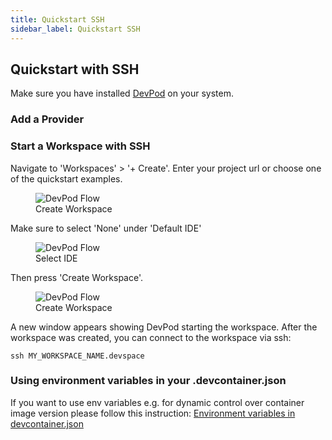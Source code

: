 ```yaml
---
title: Quickstart SSH
sidebar_label: Quickstart SSH
---
```



## Quickstart with SSH

Make sure you have installed [DevPod](./install.mdx) on your system.

### Add a Provider

<AddProvider />

### Start a Workspace with SSH

Navigate to 'Workspaces' > '+ Create'. Enter your project url or choose one of the quickstart examples. 

<figure>
<img src="/docs/media/create-workspace-repo.png" alt="DevPod Flow" />
  <figcaption>Create Workspace</figcaption>
</figure>

Make sure to select 'None' under 'Default IDE'

<figure>
  <img src="/docs/media/create-workspace-ssh.png" alt="DevPod Flow" />
  <figcaption>Select IDE</figcaption>
</figure>

Then press 'Create Workspace'.

<figure>
  <img src="/docs/media/create-workspace-final-ssh.png" alt="DevPod Flow" />
  <figcaption>Create Workspace</figcaption>
</figure>

A new window appears showing DevPod starting the workspace. After the workspace was created, you can connect to the workspace via ssh:

```
ssh MY_WORKSPACE_NAME.devspace
```

### Using environment variables in your .devcontainer.json

If you want to use env variables e.g. for dynamic control over container image version
please follow this instruction: [Environment variables in devcontainer.json](../developing-in-workspaces/environment-variables-in-devcontainer-json.mdx)
